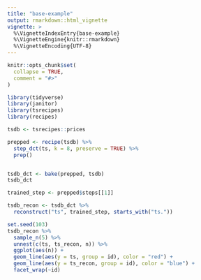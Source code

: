```yaml
---
title: "base-example"
output: rmarkdown::html_vignette
vignette: >
  %\VignetteIndexEntry{base-example}
  %\VignetteEngine{knitr::rmarkdown}
  %\VignetteEncoding{UTF-8}
---
```


```r
knitr::opts_chunk$set(
  collapse = TRUE,
  comment = "#>"
)
```

```r
library(tidyverse)
library(janitor)
library(tsrecipes)
library(recipes)
```

```r
tsdb <- tsrecipes::prices
```


```r
prepped <- recipe(tsdb) %>%
  step_dct(ts, k = 8, preserve = TRUE) %>%
  prep()


tsdb_dct <- bake(prepped, tsdb)
tsdb_dct
```

```r
trained_step <- prepped$steps[[1]]

tsdb_recon <- tsdb_dct %>%
  reconstruct("ts", trained_step, starts_with("ts."))
```

```r
set.seed(103)
tsdb_recon %>%
  sample_n(5) %>%
  unnest(c(ts, ts_recon, n)) %>% 
  ggplot(aes(n)) +
  geom_line(aes(y = ts, group = id), color = "red") +
  geom_line(aes(y = ts_recon, group = id), color = "blue") +
  facet_wrap(~id)
```


